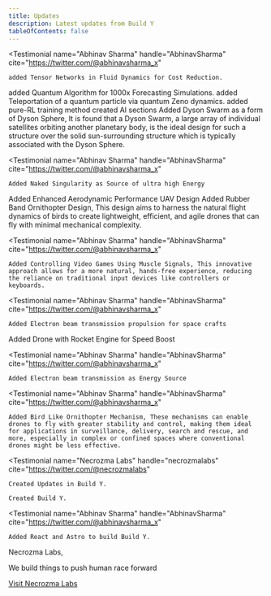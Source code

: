 ```yaml
---
title: Updates
description: Latest updates from Build Y
tableOfContents: false
---
```



<TestimonialGrid title="">

<Testimonial
    name="Abhinav Sharma"
    handle="AbhinavSharma"
    cite="https://twitter.com/@abhinavsharma_x"
  >
    added Tensor Networks in Fluid Dynamics for Cost Reduction.
  </Testimonial>
<Testimonial
    name="Abhinav Sharma"
    handle="AbhinavSharma"
    cite="https://twitter.com/@abhinavsharma_x"
  >
    added Quantum Algorithm for 1000x Forecasting Simulations.
  </Testimonial>
<Testimonial
    name="Abhinav Sharma"
    handle="AbhinavSharma"
    cite="https://twitter.com/@abhinavsharma_x"
  >
    added Teleportation of a quantum particle via quantum Zeno dynamics.
  </Testimonial>
<Testimonial
    name="Abhinav Sharma"
    handle="AbhinavSharma"
    cite="https://twitter.com/@abhinavsharma_x"
  >
    added pure-RL training method
  </Testimonial>
<Testimonial
    name="Abhinav Sharma"
    handle="AbhinavSharma"
    cite="https://twitter.com/@abhinavsharma_x"
  >
    created AI sections
  </Testimonial>
<Testimonial
    name="Abhinav Sharma"
    handle="AbhinavSharma"
    cite="https://twitter.com/@abhinavsharma_x"
  >
    Added Dyson Swarm as a form of Dyson Sphere, It is found that a Dyson Swarm, a large array of individual satellites orbiting another planetary body, is the ideal design for such a structure over the solid sun-surrounding structure which is typically associated with the Dyson Sphere.
  </Testimonial>

<Testimonial
    name="Abhinav Sharma"
    handle="AbhinavSharma"
    cite="https://twitter.com/@abhinavsharma_x"
  >
    Added Naked Singularity as Source of ultra high Energy
  </Testimonial>
<Testimonial
    name="Abhinav Sharma"
    handle="AbhinavSharma"
    cite="https://twitter.com/@abhinavsharma_x"
  >
    Added Enhanced Aerodynamic Performance UAV Design
  </Testimonial>
<Testimonial
    name="Abhinav Sharma"
    handle="AbhinavSharma"
    cite="https://twitter.com/@abhinavsharma_x"
  >
    Added Rubber Band Ornithopter Design, This design aims to harness the natural flight dynamics of birds to create lightweight, efficient, and agile drones that can fly with minimal mechanical complexity.
  </Testimonial>

<Testimonial
    name="Abhinav Sharma"
    handle="AbhinavSharma"
    cite="https://twitter.com/@abhinavsharma_x"
  >
    Added Controlling Video Games Using Muscle Signals, This innovative approach allows for a more natural, hands-free experience, reducing the reliance on traditional input devices like controllers or keyboards.

  </Testimonial>

<Testimonial
    name="Abhinav Sharma"
    handle="AbhinavSharma"
    cite="https://twitter.com/@abhinavsharma_x"
  >
    Added Electron beam transmission propulsion for space crafts
  </Testimonial>
<Testimonial
    name="Abhinav Sharma"
    handle="AbhinavSharma"
    cite="https://twitter.com/@abhinavsharma_x"
  >
    Added Drone with Rocket Engine for Speed Boost
  </Testimonial>

<Testimonial
    name="Abhinav Sharma"
    handle="AbhinavSharma"
    cite="https://twitter.com/@abhinavsharma_x"
  >
    Added Electron beam transmission as Energy Source
  </Testimonial>


<Testimonial
    name="Abhinav Sharma"
    handle="AbhinavSharma"
    cite="https://twitter.com/@abhinavsharma_x"
  >
    Added Bird Like Ornithopter Mechanism, These mechanisms can enable drones to fly with greater stability and control, making them ideal for applications in surveillance, delivery, search and rescue, and more, especially in complex or confined spaces where conventional drones might be less effective.
  </Testimonial>

<Testimonial
    name="Necrozma Labs"
    handle="necrozmalabs"
    cite="https://twitter.com/@necrozmalabs"
  >
  
    Created Updates in Build Y.
  </Testimonial>
<Testimonial
    name="Necrozma Labs"
    handle="necrozmalabs"
    cite="https://twitter.com/@necrozmalabs"
  >
  
    Created Build Y.
  </Testimonial>

<Testimonial
    name="Abhinav Sharma"
    handle="AbhinavSharma"
    cite="https://twitter.com/@abhinavsharma_x"
  >
    Added React and Astro to build Build Y.
  </Testimonial>
  
  
</TestimonialGrid>


<About title="Brought to you by">
Necrozma Labs, 

We build things to push human race forward

[Visit Necrozma Labs](https://www.necrozmalabs.com/)

</About>
